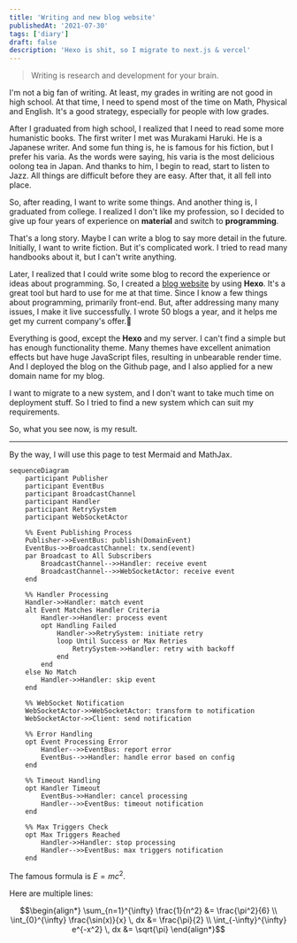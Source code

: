 ```yaml
---
title: 'Writing and new blog website'
publishedAt: '2021-07-30'
tags: ['diary']
draft: false
description: 'Hexo is shit, so I migrate to next.js & vercel'
---
```


> Writing is research and development for your brain.

I'm not a big fan of writing.
At least, my grades in writing are not good in high school. At that time, I need to spend most of the time on Math, Physical and English. It's a good strategy, especially for people with low grades.

After I graduated from high school, I realized that I need to read some more humanistic books.
The first writer I met was Murakami Haruki. He is a Japanese writer.
And some fun thing is, he is famous for his fiction, but I prefer his varia. As the words were saying, his varia is the most delicious oolong tea in Japan. And thanks to him, I begin to read, start to listen to Jazz.
All things are difficult before they are easy. After that, it all fell into place.

So, after reading, I want to write some things. And another thing is, I graduated from college. I realized I don't like my profession, so I decided to give up four years of experience on **material** and switch to **programming**.

That's a long story. Maybe I can write a blog to say more detail in the future.
Initially, I want to write fiction. But it's complicated work. I tried to read many handbooks about it, but I can't write anything.

Later, I realized that I could write some blog to record the experience or ideas about programming. So, I created a [blog website](https://www.bebopser.com/) by using **Hexo**. It's a great tool but hard to use for me at that time.
Since I know a few things about programming, primarily front-end.
But, after addressing many many issues, I make it live successfully. I wrote 50 blogs a year, and it helps me get my current company's offer.👏

Everything is good, except the **Hexo** and my server.
I can't find a simple but has enough functionality theme. Many themes have excellent animation effects but have huge JavaScript files, resulting in unbearable render time.
And I deployed the blog on the Github page, and I also applied for a new domain name for my blog.

I want to migrate to a new system, and I don't want to take much time on deployment stuff. So I tried to find a new system which can suit my requirements.

So, what you see now, is my result.

---

By the way, I will use this page to test Mermaid and MathJax.

```mermaid
sequenceDiagram
    participant Publisher
    participant EventBus
    participant BroadcastChannel
    participant Handler
    participant RetrySystem
    participant WebSocketActor

    %% Event Publishing Process
    Publisher->>EventBus: publish(DomainEvent)
    EventBus->>BroadcastChannel: tx.send(event)
    par Broadcast to All Subscribers
        BroadcastChannel-->>Handler: receive event
        BroadcastChannel-->>WebSocketActor: receive event
    end

    %% Handler Processing
    Handler->>Handler: match event
    alt Event Matches Handler Criteria
        Handler->>Handler: process event
        opt Handling Failed
            Handler->>RetrySystem: initiate retry
            loop Until Success or Max Retries
                RetrySystem->>Handler: retry with backoff
            end
        end
    else No Match
        Handler->>Handler: skip event
    end

    %% WebSocket Notification
    WebSocketActor->>WebSocketActor: transform to notification
    WebSocketActor->>Client: send notification

    %% Error Handling
    opt Event Processing Error
        Handler-->>EventBus: report error
        EventBus-->>Handler: handle error based on config
    end

    %% Timeout Handling
    opt Handler Timeout
        EventBus->>Handler: cancel processing
        Handler-->>EventBus: timeout notification
    end

    %% Max Triggers Check
    opt Max Triggers Reached
        Handler->>Handler: stop processing
        Handler-->>EventBus: max triggers notification
    end
```

The famous formula is $E=mc^2$.

Here are multiple lines:

```math
\begin{align*}
\sum_{n=1}^{\infty} \frac{1}{n^2} &= \frac{\pi^2}{6} \\
\int_{0}^{\infty} \frac{\sin(x)}{x} \, dx &= \frac{\pi}{2} \\
\int_{-\infty}^{\infty} e^{-x^2} \, dx &= \sqrt{\pi}
\end{align*}
```
